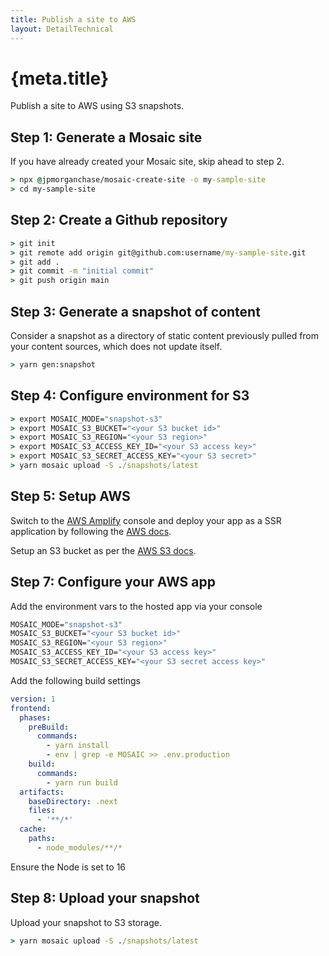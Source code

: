 ```yaml
---
title: Publish a site to AWS
layout: DetailTechnical
---
```


# {meta.title}

Publish a site to AWS using S3 snapshots.

## Step 1: Generate a Mosaic site

If you have already created your Mosaic site, skip ahead to step 2.

```bat
> npx @jpmorganchase/mosaic-create-site -o my-sample-site
> cd my-sample-site
```

## Step 2: Create a Github repository

```bat
> git init
> git remote add origin git@github.com:username/my-sample-site.git
> git add .
> git commit -m "initial commit"
> git push origin main
```

## Step 3: Generate a snapshot of content

Consider a snapshot as a directory of static content previously pulled from your content sources, which does not update itself.

```bat
> yarn gen:snapshot
```

## Step 4: Configure environment for S3

```bat
> export MOSAIC_MODE="snapshot-s3"
> export MOSAIC_S3_BUCKET="<your S3 bucket id>"
> export MOSAIC_S3_REGION="<your S3 region>"
> export MOSAIC_S3_ACCESS_KEY_ID="<your S3 access key>"
> export MOSAIC_S3_SECRET_ACCESS_KEY="<your S3 secret>"
> yarn mosaic upload -S ./snapshots/latest
```

## Step 5: Setup AWS

Switch to the [AWS Amplify](https://aws.amazon.com/amplify/hosting/) console and deploy your app as a SSR application by following the [AWS docs](https://docs.amplify.aws/guides/hosting/nextjs/q/platform/js/).

Setup an S3 bucket as per the [AWS S3 docs](https://docs.aws.amazon.com/AmazonS3/latest/userguide/GetStartedWithS3.html).

## Step 7: Configure your AWS app

Add the environment vars to the hosted app via your console

```bat
MOSAIC_MODE="snapshot-s3"
MOSAIC_S3_BUCKET="<your S3 bucket id>"
MOSAIC_S3_REGION="<your S3 region>"
MOSAIC_S3_ACCESS_KEY_ID="<your S3 access key>"
MOSAIC_S3_SECRET_ACCESS_KEY="<your S3 secret access key>"
```

Add the following build settings

```yaml
version: 1
frontend:
  phases:
    preBuild:
      commands:
        - yarn install
        - env | grep -e MOSAIC >> .env.production
    build:
      commands:
        - yarn run build
  artifacts:
    baseDirectory: .next
    files:
      - '**/*'
  cache:
    paths:
      - node_modules/**/*
```

Ensure the Node is set to 16

## Step 8: Upload your snapshot

Upload your snapshot to S3 storage.

```bat
> yarn mosaic upload -S ./snapshots/latest
```
